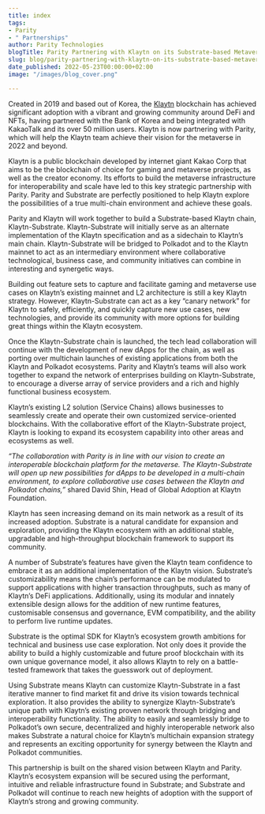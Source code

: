 ```yaml
---
title: index
tags:
- Parity
- " Partnerships"
author: Parity Technologies
blogTitle: Parity Partnering with Klaytn on its Substrate-based Metaverse Platform
slug: blog/parity-partnering-with-klaytn-on-its-substrate-based-metaverse-platform
date_published: 2022-05-23T00:00:00+02:00
image: "/images/blog_cover.png"

---
```

Created in 2019 and based out of Korea, the [Klaytn](https://www.klaytn.foundation/) blockchain has achieved significant adoption with a vibrant and growing community around DeFi and NFTs, having partnered with the Bank of Korea and being integrated with KakaoTalk and its over 50 million users. Klaytn is now partnering with Parity, which will help the Klaytn team achieve their vision for the metaverse in 2022 and beyond. 

Klaytn is a public blockchain developed by internet giant Kakao Corp that aims to be the blockchain of choice for gaming and metaverse projects, as well as the creator economy. Its efforts to build the metaverse infrastructure for interoperability and scale have led to this key strategic partnership with Parity. Parity and Substrate are perfectly positioned to help Klaytn explore the possibilities of a true multi-chain environment and achieve these goals.

Parity and Klaytn will work together to build a Substrate-based Klaytn chain, Klaytn-Substrate. Klaytn-Substrate will initially serve as an alternate implementation of the Klaytn specification and as a sidechain to Klaytn’s main chain. Klaytn-Substrate will be bridged to Polkadot and to the Klaytn mainnet to act as an intermediary environment where collaborative technological, business case, and community initiatives can combine in interesting and synergetic ways.

Building out feature sets to capture and facilitate gaming and metaverse use cases on Klaytn’s existing mainnet and L2 architecture is still a key Klaytn strategy. However, Klaytn-Substrate can act as a key “canary network” for Klaytn to safely, efficiently, and quickly capture new use cases, new technologies, and provide its community with more options for building great things within the Klaytn ecosystem.  
  
Once the Klaytn-Substrate chain is launched, the tech lead collaboration will continue with the development of new dApps for the chain, as well as porting over multichain launches of existing applications from both the Klaytn and Polkadot ecosystems. Parity and Klaytn’s teams will also work together to expand the network of enterprises building on Klaytn-Substrate, to encourage a diverse array of service providers and a rich and highly functional business ecosystem.

Klaytn’s existing L2 solution (Service Chains) allows businesses to seamlessly create and operate their own customized service-oriented blockchains. With the collaborative effort of the Klaytn-Substrate project, Klaytn is looking to expand its ecosystem capability into other areas and ecosystems as well.

_“The collaboration with Parity is in line with our vision to create an interoperable blockchain platform for the metaverse. The Klaytn-Substrate will open up new possibilities for dApps to be developed in a multi-chain environment, to explore collaborative use cases between the Klaytn and Polkadot chains,”_ shared David Shin, Head of Global Adoption at Klaytn Foundation.

Klaytn has seen increasing demand on its main network as a result of its increased adoption. Substrate is a natural candidate for expansion and exploration, providing the Klaytn ecosystem with an additional stable, upgradable and high-throughput blockchain framework to support its community.   
  
A number of Substrate’s features have given the Klaytn team confidence to embrace it as an additional implementation of the Klaytn vision. Substrate’s customizability means the chain’s performance can be modulated to support applications with higher transaction throughputs, such as many of Klaytn’s DeFi applications. Additionally, using its modular and innately extensible design allows for the addition of new runtime features, customisable consensus and governance, EVM compatibility, and the ability to perform live runtime updates.

Substrate is the optimal SDK for Klaytn’s ecosystem growth ambitions for technical and business use case exploration. Not only does it provide the ability to build a highly customizable and future proof blockchain with its own unique governance model, it also allows Klaytn to rely on a battle-tested framework that takes the guesswork out of deployment.

Using Substrate means Klaytn can customize Klaytn-Substrate in a fast iterative manner to find market fit and drive its vision towards technical exploration. It also provides the ability to synergize Klaytn-Substrate’s unique path with Klaytn’s existing proven network through bridging and interoperability functionality. The ability to easily and seamlessly bridge to Polkadot’s own secure, decentralized and highly interoperable network also makes Substrate a natural choice for Klaytn’s multichain expansion strategy and represents an exciting opportunity for synergy between the Klaytn and Polkadot communities.

This partnership is built on the shared vision between Klaytn and Parity. Klaytn’s ecosystem expansion will be secured using the performant, intuitive and reliable infrastructure found in Substrate; and Substrate and Polkadot will continue to reach new heights of adoption with the support of Klaytn’s strong and growing community.